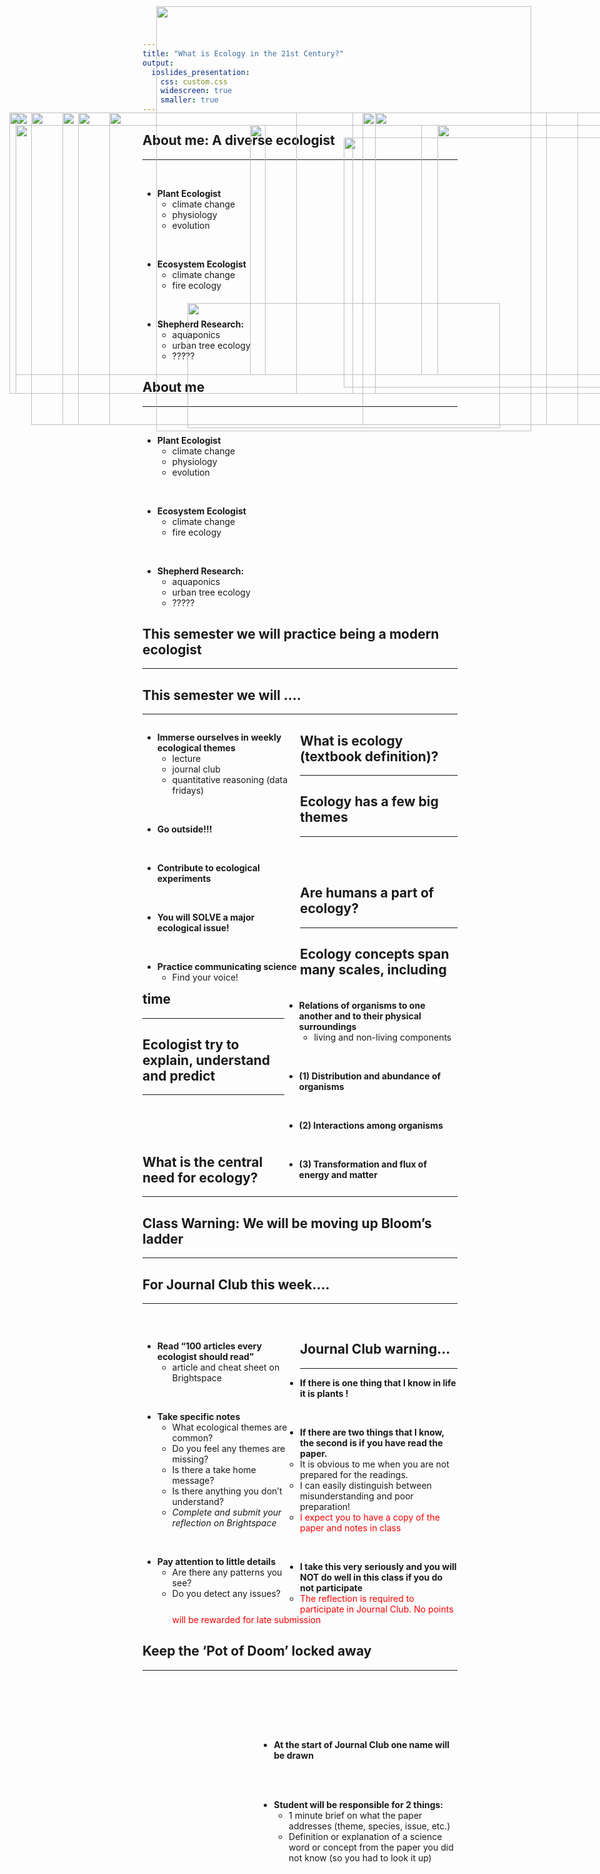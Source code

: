 ```yaml
---
title: "What is Ecology in the 21st Century?"
output: 
  ioslides_presentation:
    css: custom.css
    widescreen: true
    smaller: true
---
```


## About me: A diverse ecologist
<hr>
<br/>

* **Plant Ecologist**
    + climate change
    + physiology
    + evolution
    
<br />

* **Ecosystem Ecologist**
    + climate change
    + fire ecology

<br />

* **Shepherd Research:**
    + aquaponics 
    + urban tree ecology
    + ?????
    
<IMG STYLE="position:absolute; TOP:200px; LEFT:400px; WIDTH:625px; HEIGHT:400px" SRC="images/me_pic.png">

## About me
<hr>
<br/>

* **Plant Ecologist**
    + climate change
    + physiology
    + evolution
    
<br />

* **Ecosystem Ecologist**
    + climate change
    + fire ecology

<br />

* **Shepherd Research:**
    + aquaponics 
    + urban tree ecology
    + ?????
    
<IMG STYLE="position:absolute; TOP:200px; LEFT:400px; WIDTH:275px; HEIGHT:400px" SRC="images/team.jpg">

<IMG STYLE="position:absolute; TOP:200px; LEFT:700px; WIDTH:275px; HEIGHT:400px" SRC="images/wtc.jpg">


## This semester we will practice being a modern ecologist
<hr>

<IMG STYLE="position:absolute; TOP:180px; LEFT:175px; WIDTH:700px; HEIGHT:500px" SRC="images/ecologist.jpg">

## This semester we will ....
<hr>
<div style="float: left; width: 50%;">
* **Immerse ourselves in weekly ecological themes**
    + lecture
    + journal club
    + quantitative reasoning (data fridays)

<br/>

* **Go outside!!!**

<br/>

* **Contribute to ecological experiments**

<br/>

* **You will SOLVE a major ecological issue!**

<br/>

* **Practice communicating science**
   + Find your voice!
   
</div>

<IMG STYLE="position:absolute; TOP:220px; LEFT:550px; WIDTH:500px; HEIGHT:400px" SRC="images/ecologist2.jpg">

## What is ecology (textbook definition)?
<hr>

<IMG STYLE="position:absolute; TOP:180px; LEFT:100px; WIDTH:900px; HEIGHT:500px" SRC="images/ecologypic.jpg">

## Ecology has a few big themes
<hr>
<br/>
<br/>

<IMG STYLE="position:absolute; TOP:180px; LEFT:25px; WIDTH:450px; HEIGHT:450px" SRC="images/earth.jpg">

<div style="float: right; width: 55%;">

* **Relations of organisms to one another and to their physical surroundings**
    + living and non-living components

<br/>

* **(1) Distribution and abundance of organisms**


<br/>


* **(2) Interactions among organisms**

<br/> 

* **(3) Transformation and flux of energy and matter**
    
</div>

## Are humans a part of ecology?
<hr>

<IMG STYLE="position:absolute; TOP:180px; LEFT:50px; WIDTH:1000px; HEIGHT:450px" SRC="images/humans.jpg">

## Ecology concepts span many scales, including time
<hr>

<IMG STYLE="position:absolute; TOP:180px; LEFT:15px; WIDTH:550px; HEIGHT:450px" SRC="images/scales.jpg">

<IMG STYLE="position:absolute; TOP:180px; LEFT:600px; WIDTH:500px; HEIGHT:450px" SRC="images/scales2.jpg">

## Ecologist try to explain, understand and predict
<hr>
<br/>
<br/>
<br/>

<IMG STYLE="position:absolute; TOP:180px; LEFT:50px; WIDTH:1000px; HEIGHT:500px" SRC="images/vultures.png">

##

<IMG STYLE="position:absolute; TOP:10px; LEFT:250px; WIDTH:600px; HEIGHT:680px" SRC="images/data_prarie.png">

## What is the central need for ecology?
<hr>

<IMG STYLE="position:absolute; TOP:180px; LEFT:125px; WIDTH:800px; HEIGHT:500px" SRC="images/datatypes.png">

## Class Warning: We will be moving up Bloom's ladder
<hr>

<IMG STYLE="position:absolute; TOP:180px; LEFT:175px; WIDTH:800px; HEIGHT:500px" SRC="images/blooms.png">

## For Journal Club this week....
<hr>
<br/>

<div style="float: left; width: 50%;">

* **Read "100 articles every ecologist should read"**
    + article and cheat sheet on Brightspace

<br/>

* **Take specific notes**
    + What ecological themes are common?
    + Do you feel any themes are missing?
    + Is there a take home message?
    + Is there anything you don't understand?
    + *Complete and submit your reflection on Brightspace*

<br/>

* **Pay attention to little details**
    + Are there any patterns you see?
    + Do you detect any issues?
    
</div>

<IMG STYLE="position:absolute; TOP:180px; LEFT:580px; WIDTH:450px; HEIGHT:500px" SRC="images/100.png">

## Journal Club warning...
<hr>

* **If there is one thing that I know in life it is plants !**

<br/>

* **If there are two things that I know, the second is if you have read the paper.**
    + It is obvious to me when you are not prepared for the readings.
    + I can easily distinguish between misunderstanding and poor preparation!
    + <span style="color:red">I expect you to have a copy of the paper and notes in class</span>

<br/>

* **I take this very seriously and you will NOT do well in this class if you do not participate**
    + <span style="color:red">The reflection is required to participate in Journal Club. No points will be rewarded for late submission</span>
    
<IMG STYLE="position:absolute; TOP:485px; LEFT:300px; WIDTH:500px; HEIGHT:200px" SRC="images/warn.jpg">

## Keep the 'Pot of Doom' locked away
<hr>
<br/>
<br/>
<br/>
<br/>


<div style="float: right; width: 63%;">

* **At the start of Journal Club one name will be drawn**

<br/>
<br/>

* **Student will be responsible for 2 things:**
    + 1 minute brief on what the paper addresses (theme, species, issue, etc.)
    + Definition or explanation of a science word or concept from the paper you did not know (so you had to look it up)

</div>

<IMG STYLE="position:absolute; TOP:200px; LEFT:25px; WIDTH:400px; HEIGHT:400px" SRC="images/doom2.jpg">